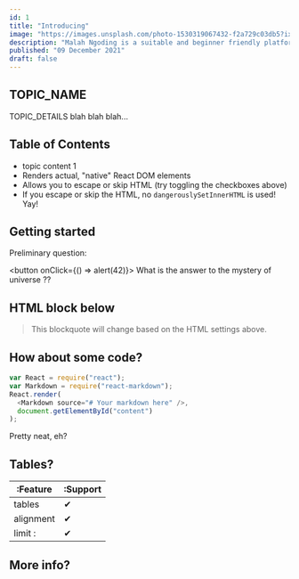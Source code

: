 ```yaml
---
id: 1
title: "Introducing"
image: "https://images.unsplash.com/photo-1530319067432-f2a729c03db5?ixlib=rb-1.2.1&ixid=MnwxMjA3fDB8MHxwaG90by1wYWdlfHx8fGVufDB8fHx8&auto=format&fit=crop"
description: "Malah Ngoding is a suitable and beginner friendly platform for learning how to code for web and mobile platform."
published: "09 December 2021"
draft: false
---
```


## TOPIC_NAME

TOPIC_DETAILS
blah blah blah...

## Table of Contents

- topic content 1
- Renders actual, "native" React DOM elements
- Allows you to escape or skip HTML (try toggling the checkboxes above)
- If you escape or skip the HTML, no `dangerouslySetInnerHTML` is used! Yay!

## Getting started

Preliminary question:

<button onClick={() => alert(42)}>
  What is the answer to the mystery of universe ??
</button>

## HTML block below

<blockquote>
  This blockquote will change based on the HTML settings above.
</blockquote>

## How about some code?

```js
var React = require("react");
var Markdown = require("react-markdown");
React.render(
  <Markdown source="# Your markdown here" />,
  document.getElementById("content")
);
```

Pretty neat, eh?

## Tables?

| :Feature  | :Support |
| --------- | -------- |
| tables    | ✔        |
| alignment | ✔        |
| limit :   | ✔        |

## More info?

